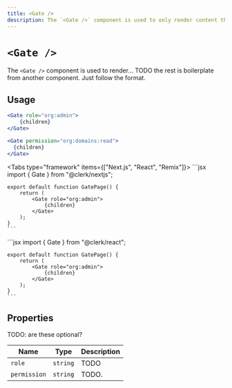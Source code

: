 ```yaml
---
title: <Gate />
description: The `<Gate />` component is used to only render content that a user with a role with the correct permissions can access.
---
```


# `<Gate />`

The `<Gate />` component is used to render... TODO the rest is boilerplate from another component. Just follow the format.

## Usage

```jsx
<Gate role="org:admin">
    {children}
</Gate>
```

```jsx
<Gate permission="org:domains:read">
  {children}
</Gate>
```

<Tabs type="framework" items={["Next.js", "React", "Remix"]}>
  <Tab>
    ```jsx
    import { Gate } from "@clerk/nextjs";

    export default function GatePage() {
        return (
            <Gate role="org:admin">
                {children}
            </Gate>
        );
    }
    ```
  </Tab>

  <Tab>
    ```jsx
    import { Gate } from "@clerk/react";

    export default function GatePage() {
        return (
            <Gate role="org:admin">
                {children}
            </Gate>
        );
    }
    ```
  </Tab>
</Tabs>

## Properties

TODO: are these optional?

| Name | Type | Description |
| --- | --- | --- |
| `role` | `string` | TODO |
| `permission` | `string` | TODO. |